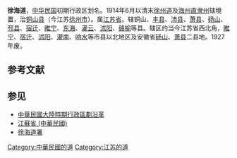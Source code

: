'''徐海道'''，[[中华民国|中华民国]]初期行政区划名。1914年6月以清末[[徐州道|徐州道]]及[[海州直隶州|海州直隶州]]辖境置，治[[铜山县|铜山县]]（今江苏[[徐州市|徐州市]]）。属[[江苏省|江苏省]]。辖铜山、[[丰县|丰县]]、[[沛县|沛县]]、[[萧县|萧县]]、[[砀山|砀山]]、[[邳县|邳县]]、[[宿迁|宿迁]]、[[睢宁|睢宁]]、[[东海|东海]]、[[灌云|灌云]]、[[沭阳|沭阳]]、[[赣榆|赣榆]]等县。辖区约当今江苏省西北角，[[睢宁|睢宁]]、[[宿迁|宿迁]]、[[沭阳|沭阳]]、[[灌南|灌南]]、[[响水|响水]]等市县以北地区及安徽省[[砀山|砀山]]、[[萧县|萧县]]二县地。1927年废。
== 参考文献 ==
{{Reflist}}

== 参见 ==
{{Portal box|中华民国|江苏}}
* [[中華民國大陸時期行政區劃沿革|中華民國大陸時期行政區劃沿革]]
* [[江蘇省_(中華民國)|江蘇省 (中華民國)]]
* [[徐海道署|徐海道署]]

{{北洋政府行政区划}}
{{江苏行政区划史|ROC}}

[[Category:中華民國的道|Category:中華民國的道]]
[[Category:江苏的道|Category:江苏的道]]